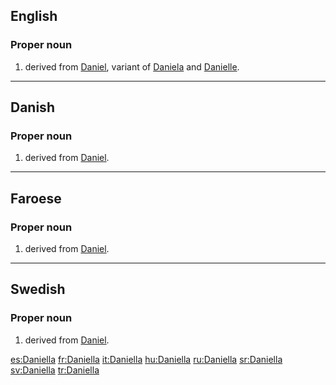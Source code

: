 ==English==

===Proper noun===
{{en-proper noun}}

# {{given name|female|from=Hebrew}} derived from [[Daniel]], variant of [[Daniela]] and [[Danielle]].

----

==Danish==

===Proper noun===
{{head|da|proper noun}}

# {{given name|female|lang=da}} derived from [[Daniel]].

----

==Faroese==

===Proper noun===
{{head|fo|proper noun}}

# {{given name|female|lang=fo}} derived from [[Daniel]].

----

==Swedish==

===Proper noun===
{{head|sv|proper noun}}

# {{given name|female|lang=sv}} derived from [[Daniel]].

[[es:Daniella]]
[[fr:Daniella]]
[[it:Daniella]]
[[hu:Daniella]]
[[ru:Daniella]]
[[sr:Daniella]]
[[sv:Daniella]]
[[tr:Daniella]]